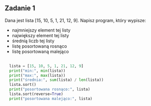 
## Zadanie 1
Dana jest lista [15, 10, 5, 1, 21, 12, 9]. Napisz program, który wypisze:
* najmniejszy element tej listy
* największy element tej listy
* średnią liczb tej listy
* listę posortowaną rosnąco 
* listę posortowaną malejąco
<br/><br/>

<Dropdown title="Rozwiązanie">

```python
  lista = [15, 10, 5, 1, 21, 12, 9] 
  print("min:", min(lista)) 
  print("max:", max(lista)) 
  print("średnia:", sum(lista) / len(lista)) 
  lista.sort() 
  print("posortowana rosnąco:", lista) 
  lista.sort(reverse=True) 
  print("posortowana malejąco:", lista) 
```

</Dropdown> 